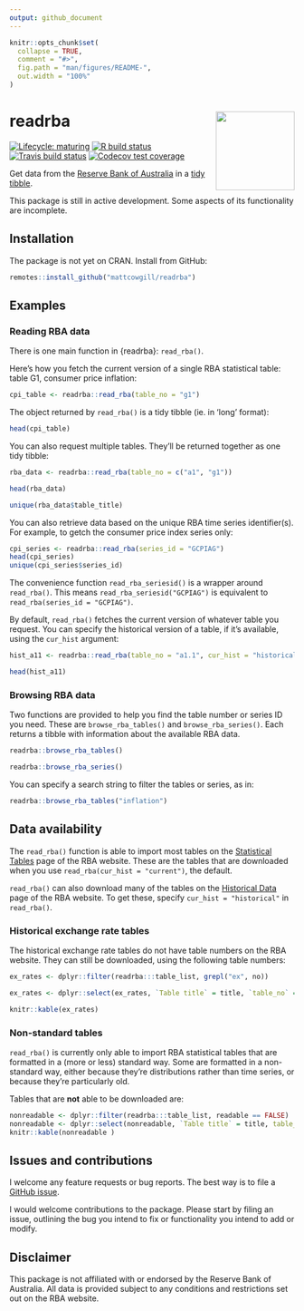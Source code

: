 ```yaml
---
output: github_document 
---
```


<!-- README.md is generated from README.Rmd. Please edit that file -->

```r
knitr::opts_chunk$set(
  collapse = TRUE,
  comment = "#>",
  fig.path = "man/figures/README-",
  out.width = "100%"
)
```

# readrba <img src="man/figures/logo.png" align="right" height="139" />

<!-- badges: start -->

[![Lifecycle: maturing](https://img.shields.io/badge/lifecycle-maturing-blue.svg)](https://www.tidyverse.org/lifecycle/#maturing) [![R build status](https://github.com/MattCowgill/readrba/workflows/R-CMD-check/badge.svg)](https://github.com/MattCowgill/readrba/actions) [![Travis build status](https://travis-ci.com/MattCowgill/readrba.svg?branch=master)](https://travis-ci.com/MattCowgill/readrba) [![Codecov test coverage](https://codecov.io/gh/MattCowgill/readrba/branch/master/graph/badge.svg)](https://codecov.io/gh/MattCowgill/readrba?branch=master)

<!-- badges: end -->

Get data from the [Reserve Bank of Australia](https://rba.gov.au/statistics/tables/) in a [tidy](https://tidyr.tidyverse.org/articles/tidy-data.html) [tibble](https://tibble.tidyverse.org). 

This package is still in active development. Some aspects of its functionality are incomplete.

## Installation
The package is not yet on CRAN. Install from GitHub:

```r
remotes::install_github("mattcowgill/readrba")
```

## Examples
### Reading RBA data
There is one main function in {readrba}: `read_rba()`.

Here's how you fetch the current version of a single RBA statistical table: table G1, consumer price inflation:

```r
cpi_table <- readrba::read_rba(table_no = "g1")
```

The object returned by `read_rba()` is a tidy tibble (ie. in 'long' format):

```r
head(cpi_table)
```

You can also request multiple tables. They'll be returned together as one tidy tibble:

```r
rba_data <- readrba::read_rba(table_no = c("a1", "g1"))

head(rba_data)

unique(rba_data$table_title)
```

You can also retrieve data based on the unique RBA time series identifier(s). For example, to getch the consumer price index series only:
```r
cpi_series <- readrba::read_rba(series_id = "GCPIAG")
head(cpi_series)
unique(cpi_series$series_id)
```

The convenience function `read_rba_seriesid()` is a wrapper around `read_rba()`. This means `read_rba_seriesid("GCPIAG")` is equivalent to `read_rba(series_id = "GCPIAG")`.

By default, `read_rba()` fetches the current version of whatever table you request. You can specify the historical version of a table, if it's available, using the `cur_hist` argument:

```r

hist_a11 <- readrba::read_rba(table_no = "a1.1", cur_hist = "historical")

head(hist_a11)
```

### Browsing RBA data
Two functions are provided to help you find the table number or series ID you need. These are `browse_rba_tables()` and `browse_rba_series()`. Each returns a tibble with information about the available RBA data. 

```r
readrba::browse_rba_tables()
```
```r
readrba::browse_rba_series()
```

You can specify a search string to filter the tables or series, as in:
```r
readrba::browse_rba_tables("inflation")
```


## Data availability

The `read_rba()` function is able to import most tables on the [Statistical Tables](https://rba.gov.au/statistics/tables/) page of the RBA website. These are the tables that are downloaded when you use `read_rba(cur_hist = "current")`, the default. 

`read_rba()` can also download many of the tables on the [Historical Data](https://rba.gov.au/statistics/historical-data.html) page of the RBA website. To get these, specify `cur_hist = "historical"` in `read_rba()`. 

### Historical exchange rate tables
The historical exchange rate tables do not have table numbers on the RBA website. They can still be downloaded, using the following table numbers:

```r
ex_rates <- dplyr::filter(readrba:::table_list, grepl("ex", no)) 

ex_rates <- dplyr::select(ex_rates, `Table title` = title, `table_no` = no)

knitr::kable(ex_rates)
```

### Non-standard tables
`read_rba()` is currently only able to import RBA statistical tables that are formatted in a (more or less) standard way. Some are formatted in a non-standard way, either because they're distributions rather than time series, or because they're particularly old. 

Tables that are **not** able to be downloaded are:

```r
nonreadable <- dplyr::filter(readrba:::table_list, readable == FALSE)
nonreadable <- dplyr::select(nonreadable, `Table title` = title, table_no = no, current_or_historical)
knitr::kable(nonreadable )
```

## Issues and contributions

I welcome any feature requests or bug reports. The best way is to file a [GitHub issue](https://github.com/MattCowgill/readrba/issues). 

I would welcome contributions to the package. Please start by filing an issue, outlining the bug you intend to fix or functionality you intend to add or modify.

## Disclaimer

This package is not affiliated with or endorsed by the Reserve Bank of Australia. All data is provided subject to any conditions and restrictions set out on the RBA website.
